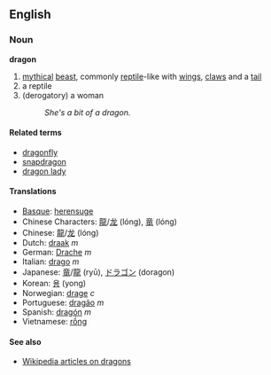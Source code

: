 ==English==
===Noun===
'''dragon'''
#[[myth]]ical [[beast]], commonly [[reptile]]-like with [[wings]], [[claws]] and a [[tail]]
#a reptile
#(derogatory) a woman
#:''She's a bit of a dragon.''

====Related terms====
*[[dragonfly]]
*[[snapdragon]]
*[[dragon lady]]

====Translations====
*[[Basque]]: [[herensuge]]
*Chinese Characters: [[龍]]/[[龙]] (lóng), [[竜]] (lóng)
*Chinese: [[龍]]/[[龙]] (lóng)
*Dutch: [[draak]] ''m''
*German: [[Drache]] ''m''
*Italian: [[drago]] ''m''
*Japanese: [[竜]]/[[龍]] (ryū), [[ドラゴン]] (doragon)
*Korean: [[용]] (yong)
*Norwegian: [[drage]] ''c''
*Portuguese: [[dragão]] ''m''
*Spanish: [[dragón]] ''m''
*Vietnamese: [[rồng]]

====See also====
*[[en:dragon|Wikipedia articles on dragons]]